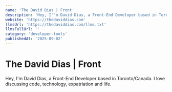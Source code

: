 ```yaml
---
name: 'The David Dias | Front'
description: 'Hey, I''m David Dias, a Front-End Developer based in Toronto/Canada. I love discussing code, technology, expatriation and life.'
website: 'https://thedaviddias.com'
llmsUrl: 'https://thedaviddias.com/llms.txt'
llmsFullUrl: ''
category: 'developer-tools'
publishedAt: '2025-09-02'
---
```


# The David Dias | Front

Hey, I'm David Dias, a Front-End Developer based in Toronto/Canada. I love discussing code, technology, expatriation and life.
